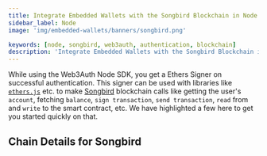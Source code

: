 ```yaml
---
title: Integrate Embedded Wallets with the Songbird Blockchain in Node
sidebar_label: Node
image: 'img/embedded-wallets/banners/songbird.png'

keywords: [node, songbird, web3auth, authentication, blockchain]
description: 'Integrate Embedded Wallets with the Songbird Blockchain in Node | Embedded Wallets'
---
```



While using the Web3Auth Node SDK, you get a Ethers Signer on successful authentication. This signer can be used with libraries like [`ethers.js`](https://docs.ethers.io/v5/getting-started/) etc. to make [Songbird](https://ethereum.org/) blockchain calls like getting the user's `account`, fetching `balance`, `sign transaction`, `send transaction`, `read` from and `write` to the smart contract, etc. We have highlighted a few here to get you started quickly on that.

## Chain Details for Songbird

<ChainDetailsSongbird />

<EVMInteraction />
